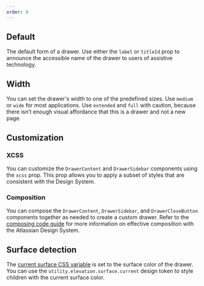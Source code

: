 ```yaml
---
order: 0
---
```



## Default

The default form of a drawer. Use either the `label` or `titleId` prop to announce the accessible
name of the drawer to users of assistive technology.

<Example Component={DrawerDefaultExample} packageName="@atlaskit/drawer" />

## Width

You can set the drawer's width to one of the predefined sizes. Use `medium` or `wide` for most
applications. Use `extended` and `full` with caution, because there isn’t enough visual affordance
that this is a drawer and not a new page.

<Example Component={DrawerWidths} packageName="@atlaskit/drawer" />

## Customization

### XCSS

You can customize the `DrawerContent` and `DrawerSidebar` components using the `xcss` prop. This
prop allows you to apply a subset of styles that are consistent with the Design System.

<Example Component={DrawerXcss} packageName="@atlaskit/drawer" />

### Composition

You can compose the `DrawerContent`, `DrawerSidebar`, and `DrawerCloseButton` components together as
needed to create a custom drawer. Refer to the
[composing code guide](/get-started/develop/composition) for more information on effective
composition with the Atlassian Design System.

<Example Component={DrawerComposition} packageName="@atlaskit/drawer" />

## Surface detection

The [current surface CSS variable](/components/tokens/code#current-surface-color) is set to the
surface color of the drawer. You can use the `utility.elevation.surface.current` design token to
style children with the current surface color.

<Example Component={DrawerSurfaceDetection} packageName="@atlaskit/drawer" />
